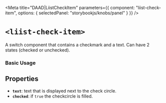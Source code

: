 
<Meta
  title="DAAD|LiistCheckItem"
  parameters={{
    component: "liist-check-item",
    options: { selectedPanel: "storybookjs/knobs/panel" }
  }}
/>

# `<liist-check-item>`

A switch component that contains a checkmark and a text. Can have 2 states (checked or unchecked).

### Basic Usage
<Preview>
  <liist-check-item
    text="american"
    checked
  ></liist-check-item>
  <liist-check-item
    text="sushi"
    checked
  ></liist-check-item>
  <liist-check-item
    text="italian"
  ></liist-check-item>
</Preview>

<Preview>
  <liist-check-item
    text="mexican"
  ></liist-check-item>
  <liist-check-item
    text="fast food"
  ></liist-check-item>
  <liist-check-item
    text="asian"
  ></liist-check-item>
</Preview>

## Properties

- **`text`**: text that is displayed next to the check circle.
- **`checked`**: if `true` the checkcircle is filled.


